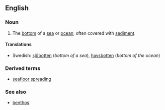 ==English==

===Noun===
{{en-noun|sg=[[sea]][[floor]]|-}}

# The [[bottom]] of a [[sea]] or [[ocean]]; often covered with [[sediment]].

====Translations====
{{top}}
*Swedish: [[sjöbotten]] {{c}} (''bottom of a sea''), [[havsbotten]] {{c}} (''bottom of the ocean'')
{{bottom}}

===Derived terms===
*[[seafloor spreading]]

===See also===
*[[benthos]]